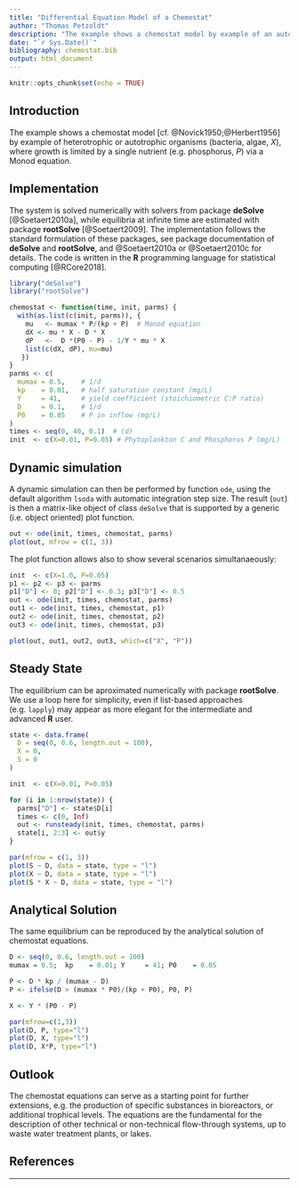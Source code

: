 ```yaml
---
title: "Differential Equation Model of a Chemostat"
author: "Thomas Petzoldt"
description: "The example shows a chemostat model by example of an autotrophic organisms, where growth is limited by a single nutrient (e.g. phosphorus) via a Monod equation."
date: "`r Sys.Date()`"
bibliography: chemostat.bib
output: html_document
---
```


```r
knitr::opts_chunk$set(echo = TRUE)
```

## Introduction

The example shows a chemostat model [cf. @Novick1950;@Herbert1956] by example of heterotrophic or autotrophic organisms (bacteria, algae, $X$), where growth is limited by a single nutrient (e.g. phosphorus, $P$) via a Monod equation.

## Implementation

The system is solved numerically with solvers from package **deSolve** [@Soetaert2010a], while equilibria at infinite time are estimated with package **rootSolve** [@Soetaert2009]. The implementation follows the standard formulation of these packages, see package documentation of **deSolve** and **rootSolve**, and @Soetaert2010a or @Soetaert2010c for details. 
The code is written in the **R** programming language for statistical computing [@RCore2018].

```r
library("deSolve")
library("rootSolve")

chemostat <- function(time, init, parms) {
  with(as.list(c(init, parms)), {
    mu   <- mumax * P/(kp + P)  # Monod equation
    dX <- mu * X - D * X
    dP   <-  D *(P0 - P) - 1/Y * mu * X
    list(c(dX, dP), mu=mu)
   })
}
parms <- c(
  mumax = 0.5,    # 1/d
  kp    = 0.01,   # half saturation constant (mg/L)
  Y     = 41,     # yield coefficient (stoichiometric C:P ratio)
  D     = 0.1,    # 1/d
  P0    = 0.05    # P in inflow (mg/L)
)
times <- seq(0, 40, 0.1)  # (d)
init  <- c(X=0.01, P=0.05) # Phytoplankton C and Phosphorus P (mg/L)
```

## Dynamic simulation

A dynamic simulation can then be performed by function `ode`, using the default algorithm `lsoda` with automatic integration step size. The result (`out`) is then a matrix-like object of class `deSolve` that is supported by a generic (i.e. object oriented) plot function.

```r
out <- ode(init, times, chemostat, parms)
plot(out, mfrow = c(1, 3))
```

The plot function allows also to show several scenarios simultanaeously:

```r
init  <- c(X=1.0, P=0.05)
p1 <- p2 <- p3 <- parms
p1["D"] <- 0; p2["D"] <- 0.3; p3["D"] <- 0.5
out <- ode(init, times, chemostat, parms)
out1 <- ode(init, times, chemostat, p1)
out2 <- ode(init, times, chemostat, p2)
out3 <- ode(init, times, chemostat, p3)

plot(out, out1, out2, out3, which=c("X", "P"))
```

## Steady State

The equilibrium can be aproximated numerically with package **rootSolve**. 
We use a loop here for simplicity, even if list-based approaches (e.g. `lapply`) 
may appear as more elegant for the intermediate and advanced **R** user.


```r
state <- data.frame(
  D = seq(0, 0.6, length.out = 100),
  X = 0,
  S = 0
)

init  <- c(X=0.01, P=0.05) 

for (i in 1:nrow(state)) {
  parms["D"] <- state$D[i]
  times <- c(0, Inf)
  out <- runsteady(init, times, chemostat, parms)
  state[i, 2:3] <- out$y
}

par(mfrow = c(1, 3))
plot(S ~ D, data = state, type = "l")
plot(X ~ D, data = state, type = "l")
plot(S * X ~ D, data = state, type = "l")
```

## Analytical Solution

The same equilibrium can be reproduced by the analytical solution of chemostat equations.

```r
D <- seq(0, 0.6, length.out = 100)
mumax = 0.5;  kp    = 0.01; Y     = 41; P0    = 0.05

P <- D * kp / (mumax - D)
P <- ifelse(D > (mumax * P0)/(kp + P0), P0, P)

X <- Y * (P0 - P)

par(mfrow=c(1,3))
plot(D, P, type="l")
plot(D, X, type="l")
plot(D, X*P, type="l")
```

## Outlook

The chemostat equations can serve as a starting point for further extensions, e.g. the production of specific substances in bioreactors, or additional trophical levels. The equations are the fundamental for the description of other technical or non-technical flow-through systems, up to waste water treatment plants, or lakes.


## References

<div id="refs"></div>

----
